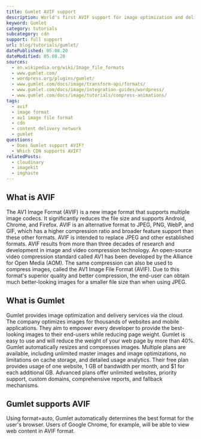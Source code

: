 ```yaml
---
title: Gumlet AVIF support
description: World's first AVIF support for image optimization and delivery. Find out how you can use AVIF images in Gumlet.
keyword: Gumlet
category: tutorials
subcategory: cdn
support: full support
url: blog/tutorials/gumlet/
datePublished: 05.08.20
dateModified: 05.08.20
sources:
  - en.wikipedia.org/wiki/Image_file_formats
  - www.gumlet.com/
  - wordpress.org/plugins/gumlet/
  - www.gumlet.com/docs/image/transform-api/formats/
  - www.gumlet.com/docs/image/integration-guides/wordpress/
  - www.gumlet.com/docs/image/tutorials/compress-animations/
tags:
  - avif
  - image format
  - av1 image file format
  - cdn
  - content delivery network
  - gumlet
questions:
  - Does Gumlet support AVIF?
  - Which CDN supports AVIF?
relatedPosts:
  - cloudinary
  - imagekit
  - imghaste
---
```


## What is AVIF

The AV1 Image Format (AVIF) is a new image format that supports multiple image codecs. It significantly reduces the file size and supports Android, Chrome, and Firefox. AVIF is an alternative format to JPEG, PNG, WebP, and GIF, which has a higher compression ratio and broader feature support than these other formats. AVIF is intended to replace JPEG and other established formats. AVIF results from more than three decades of research and development in image and video compression technology. An open-source video compression standard called AV1 has been developed by the Alliance for Open Media (AOM). The same compression can also be used to compress images, called the AV1 Image File Format (AVIF). Due to this format's superior quality and better compression, the end-user can obtain much better-looking images for a smaller file size than when using JPEG.

## What is Gumlet

Gumlet provides image optimization and delivery services via the cloud. The company optimizes images for thousands of websites and mobile applications. They aim to empower every developer to provide the best-looking images to their end-users while reducing page weight. Gumlet is easy to use and will reduce the weight of your web page by more than 40%. Gumlet automatically resizes and compresses images. Multiple plans are available, including unlimited master images and image optimizations, no limitations on cache storage, and detailed usage analytics. Their free plan provides usage of one website, 1 GB of bandwidth per month, and $1 for each additional GB. Advanced plans offer unlimited websites, priority support, custom domains, comprehensive reports, and fallback mechanisms.

## Gumlet supports AVIF

Using format=auto, Gumlet automatically determines the best format for the user's browser. Users of Google Chrome, for example, will be able to view web content in AVIF format.
